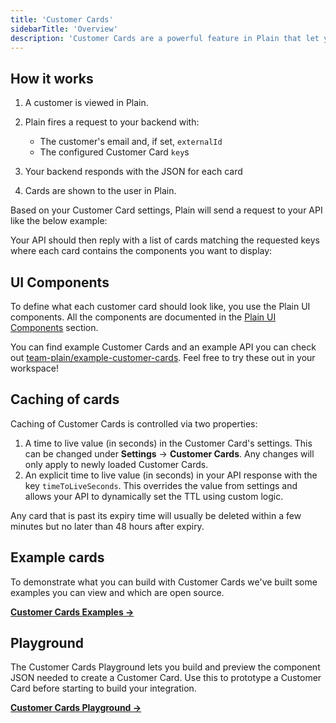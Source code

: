 ```yaml
---
title: 'Customer Cards'
sidebarTitle: 'Overview'
description: 'Customer Cards are a powerful feature in Plain that let you show information from your own systems while looking at a customer in Plain. This makes sure you always have important context when helping customers.'
---
```


## How it works

1. A customer is viewed in Plain.
2. Plain fires a request to your backend with:

   - The customer's email and, if set, `externalId`
   - The configured Customer Card `key`s

3. Your backend responds with the JSON for each card
4. Cards are shown to the user in Plain.

Based on your Customer Card settings, Plain will send a request to your API like the below example:

<Snippet file="customer-cards/customer-cards-basic-request.mdx" />

Your API should then reply with a list of cards matching the requested keys where each card contains the components you want to display:

<Snippet file="customer-cards/customer-cards-basic-response.mdx" />

## UI Components

To define what each customer card should look like, you use the Plain UI components. All the components are documented in the [Plain UI Components](/ui-components/) section.

You can find example Customer Cards and an example API you can check out [team-plain/example-customer-cards](https://github.com/team-plain/example-customer-cards). Feel free to try these out in your workspace!

## Caching of cards

Caching of Customer Cards is controlled via two properties:

1. A time to live value (in seconds) in the Customer Card's settings. This can be changed under **Settings** → **Customer Cards**. Any changes will only apply to newly loaded Customer Cards.
2. An explicit time to live value (in seconds) in your API response with the key `timeToLiveSeconds`. This overrides the value from settings and allows your API to dynamically set the TTL using custom logic.

Any card that is past its expiry time will usually be deleted within a few minutes but no later than 48 hours after expiry.

## Example cards

To demonstrate what you can build with Customer Cards we've built some examples you can view and which are open source.

[**Customer Cards Examples →**](https://github.com/team-plain/example-customer-cards)

## Playground

The Customer Cards Playground lets you build and preview the component JSON needed to create a Customer Card. Use this to prototype a Customer Card before starting to build your integration.

[**Customer Cards Playground →**](https://app.plain.com/developer/customer-cards-playground/)
